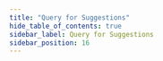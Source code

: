 ```yaml
---
title: "Query for Suggestions"
hide_table_of_contents: true
sidebar_label: Query for Suggestions
sidebar_position: 16
---
```





<LanguageSwitcher supportedLanguages={supportedLanguages} />

<LanguageContent language="java">
   <HowToWorkWithSuggestionsJava />
</LanguageContent>

<LanguageContent language="csharp">
   <HowToWorkWithSuggestionsCsharp />
</LanguageContent>

<LanguageContent language="python">
   <HowToWorkWithSuggestionsPython />
</LanguageContent>

<LanguageContent language="php">
   <HowToWorkWithSuggestionsPhp />
</LanguageContent>

<LanguageContent language="nodejs">
   <HowToWorkWithSuggestionsNodejs />
</LanguageContent>


<!---
### Session
- [Querying: Basics](../../../indexes/querying/query-index)
- [How to Query](../../../client-api/session/querying/how-to-query)

### Indexes
- [Query for suggestions with index](../../../indexes/querying/suggestions)


-->
